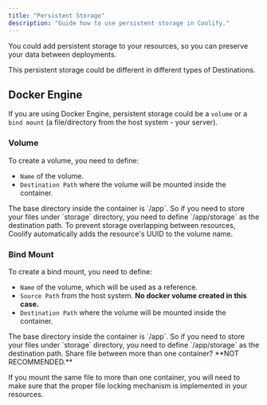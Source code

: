 ```yaml
---
title: "Persistent Storage"
description: "Guide how to use persistent storage in Coolify."
---
```



You could add persistent storage to your resources, so you can preserve your data between deployments.

This persistent storage could be different in different types of Destinations.


## Docker Engine

If you are using Docker Engine, persistent storage could be a `volume` or a `bind mount` (a file/directory from the host system - your server).

### Volume

To create a volume, you need to define:

- `Name` of the volume.
- `Destination Path` where the volume will be mounted inside the container.
  
<Warning>
The base directory inside the container is `/app`. So if you need to store your files under `storage` directory, you need to define `/app/storage` as the destination path.
</Warning>

<Tip>
To prevent storage overlapping between resources, Coolify automatically adds the resource's UUID to the volume name.
</Tip>

### Bind Mount

To create a bind mount, you need to define:

- `Name` of the volume, which will be used as a reference.
- `Source Path` from the host system. **No docker volume created in this case.**
- `Destination Path` where the volume will be mounted inside the container.

<Warning>
The base directory inside the container is `/app`. So if you need to store your files under `storage` directory, you need to define `/app/storage` as the destination path.
</Warning>

<Warning>
Share file between more than one container? **NOT RECOMMENDED.**

If you mount the same file to more than one container, you will need to make sure that the proper file locking mechanism is implemented in your resources.
</Warning>